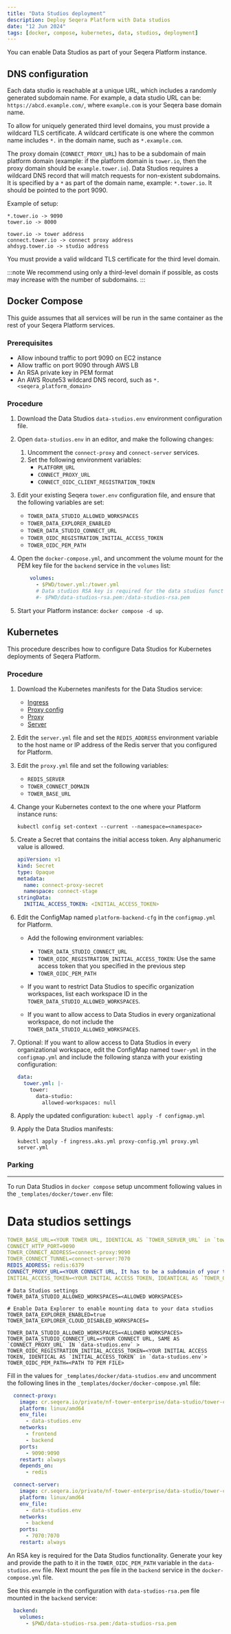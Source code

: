 ```yaml
---
title: "Data Studios deployment"
description: Deploy Seqera Platform with Data studios
date: "12 Jun 2024"
tags: [docker, compose, kubernetes, data, studios, deployment]
---
```


You can enable Data Studios as part of your Seqera Platform instance.

## DNS configuration

Each data studio is reachable at a unique URL, which includes a randomly generated subdomain name. For example, a data studio URL can be: `https://abcd.example.com/`, where `example.com` is your Seqera base domain name.

To allow for uniquely generated third level domains, you must provide a wildcard TLS certificate. A wildcard certificate is one where the common name includes `*.` in the domain name, such as `*.example.com`.

The proxy domain (`CONNECT_PROXY_URL`) has to be a subdomain of main platform domain (example: if the platform domain is
`tower.io`, then the proxy domain should be `example.tower.io`).
Data Studios requires a wildcard DNS record that will match requests for non-existent subdomains.
It is specified by a `*` as part of the domain name, example: `*.tower.io`. It should be pointed to the port 9090.

Example of setup:
```
*.tower.io -> 9090
tower.io -> 8000
```

```
tower.io -> tower address
connect.tower.io -> connect proxy address
ahdsyg.tower.io -> studio address
```

You must provide a valid wildcard TLS certificate for the third level domain.

:::note
We recommend using only a third-level domain if possible, as costs may increase with the number of subdomains.
:::

## Docker Compose

This guide assumes that all services will be run in the same container as the rest of your Seqera Platform services.

### Prerequisites

- Allow inbound traffic to port 9090 on EC2 instance
- Allow traffic on port 9090 through AWS LB
- An RSA private key in PEM format
- An AWS Route53 wildcard DNS record, such as `*.<seqera_platform_domain>`

### Procedure

1. Download the Data Studios `data-studios.env` environment configuration file.

1. Open `data-studios.env` in an editor, and make the following changes:
   1. Uncomment the `connect-proxy` and `connect-server` services.
   1. Set the following environment variables:
      - `PLATFORM_URL`
      - `CONNECT_PROXY_URL`
      - `CONNECT_OIDC_CLIENT_REGISTRATION_TOKEN`

1. Edit your existing Seqera `tower.env` configuration file, and ensure that the following variables are set:

   - `TOWER_DATA_STUDIO_ALLOWED_WORKSPACES`
   - `TOWER_DATA_EXPLORER_ENABLED`
   - `TOWER_DATA_STUDIO_CONNECT_URL`
   - `TOWER_OIDC_REGISTRATION_INITIAL_ACCESS_TOKEN`
   - `TOWER_OIDC_PEM_PATH`

1. Open the `docker-compose.yml`, and uncomment the volume mount for the PEM key file for the `backend` service in the `volumes` list:

    ```yaml
        volumes:
          - $PWD/tower.yml:/tower.yml
          # Data studios RSA key is required for the data studios functionality. Uncomment the line below to mount the key.
          #- $PWD/data-studios-rsa.pem:/data-studios-rsa.pem
    ```

1. Start your Platform instance: `docker compose -d up`.

## Kubernetes

This procedure describes how to configure Data Studios for Kubernetes deployments of Seqera Platform.

### Procedure

1. Download the Kubernetes manifests for the Data Studios service:

    - [Ingress](./_templates/k8s/data_studios/ingress.aks.yml)
    - [Proxy config](./_templates/k8s/data_studios/proxy-config.yml)
    - [Proxy](./_templates/k8s/data_studios/proxy.yml)
    - [Server](./_templates/k8s/data_studios/server.yml)

1. Edit the `server.yml` file and set the `REDIS_ADDRESS` environment variable to the host name or IP address of the Redis server that you configured for Platform.

1. Edit the `proxy.yml` file and set the following variables:

    - `REDIS_SERVER`
    - `TOWER_CONNECT_DOMAIN`
    - `TOWER_BASE_URL`

1. Change your Kubernetes context to the one where your Platform instance runs:

    ```
    kubectl config set-context --current --namespace=<namespace>
    ```

1. Create a Secret that contains the initial access token. Any alphanumeric value is allowed.

    ```yaml
    apiVersion: v1
    kind: Secret
    type: Opaque
    metadata:
      name: connect-proxy-secret
      namespace: connect-stage
    stringData:
      INITIAL_ACCESS_TOKEN: <INITIAL_ACCESS_TOKEN>
    ```

1. Edit the ConfigMap named `platform-backend-cfg` in the `configmap.yml` for Platform.
    -  Add the following environment variables:

       - `TOWER_DATA_STUDIO_CONNECT_URL`
       - `TOWER_OIDC_REGISTRATION_INITIAL_ACCESS_TOKEN`: Use the same access token that you specified in the previous step
       - `TOWER_OIDC_PEM_PATH`

    - If you want to restrict Data Studios to specific organization workspaces, list each workspace ID in the `TOWER_DATA_STUDIO_ALLOWED_WORKSPACES`.
    - If you want to allow access to Data Studios in every organizational workspace, do not include the `TOWER_DATA_STUDIO_ALLOWED_WORKSPACES`.

1. Optional: If you want to allow access to Data Studios in every organizational workspace, edit the ConfigMap named `tower-yml` in the `configmap.yml` and include the following stanza with your existing configuration:

    ```yaml
    data:
      tower.yml: |-
        tower:
          data-studio:
            allowed-workspaces: null
    ```

1. Apply the updated configuration: `kubectl apply -f configmap.yml`
1. Apply the Data Studios manifests:

    ```
    kubectl apply -f ingress.aks.yml proxy-config.yml proxy.yml server.yml
    ```

### Parking

---

To run Data Studios in `docker compose` setup uncomment following values in the `_templates/docker/tower.env` file:

# Data studios settings
```yaml
TOWER_BASE_URL=<YOUR TOWER URL, IDENTICAL AS `TOWER_SERVER_URL` in `tower.env`>
CONNECT_HTTP_PORT=9090
TOWER_CONNECT_ADDRESS=connect-proxy:9090
TOWER_CONNECT_TUNNEL=connect-server:7070
REDIS_ADDRESS: redis:6379
CONNECT_PROXY_URL=<YOUR CONNECT URL, It has to be a subdomain of your tower domain, example: https://connect.tower.io >
INITIAL_ACCESS_TOKEN=<YOUR INITIAL ACCESS TOKEN, IDEANTICAL AS `TOWER_OIDC_REGISTRATION_INITIAL_ACCESS_TOKEN` in `tower.env`>
```

```dotenv
# Data Studios settings
TOWER_DATA_STUDIO_ALLOWED_WORKSPACES=<ALLOWED WORKSPACES>

# Enable Data Explorer to enable mounting data to your data studios
TOWER_DATA_EXPLORER_ENABLED=true
TOWER_DATA_EXPLORER_CLOUD_DISABLED_WORKSPACES=

TOWER_DATA_STUDIO_ALLOWED_WORKSPACES=<ALLOWED WORKSPACES>
TOWER_DATA_STUDIO_CONNECT_URL=<YOUR CONNECT URL, SAME AS `CONNECT_PROXY_URL` IN `data-studios.env` >
TOWER_OIDC_REGISTRATION_INITIAL_ACCESS_TOKEN=<YOUR INITIAL ACCESS TOKEN, IDENTICAL AS `INITIAL_ACCESS_TOKEN` in `data-studios.env`>
TOWER_OIDC_PEM_PATH=<PATH TO PEM FILE>
```

Fill in the values for `_templates/docker/data-studios.env` and uncomment the following lines in the `_templates/docker/docker-compose.yml` file:

```yaml
  connect-proxy:
    image: cr.seqera.io/private/nf-tower-enterprise/data-studio/tower-connect-proxy:0.6.14
    platform: linux/amd64
    env_file:
      - data-studios.env
    networks:
      - frontend
      - backend
    ports:
      - 9090:9090
    restart: always
    depends_on:
      - redis

  connect-server:
    image: cr.seqera.io/private/nf-tower-enterprise/data-studio/tower-connect-server:v0.6.14
    platform: linux/amd64
    env_file:
      - data-studios.env
    networks:
      - backend
    ports:
      - 7070:7070
    restart: always
```

An RSA key is required for the Data Studios functionality. Generate your key and provide the path to it in the
`TOWER_OIDC_PEM_PATH` variable in the `data-studios.env` file. Next mount the `pem` file in the `backend` service in the `docker-compose.yml` file.

See this example in the configuration with `data-studios-rsa.pem` file mounted in the `backend` service:
```yaml
  backend:
    volumes:
      - $PWD/data-studios-rsa.pem:/data-studios-rsa.pem
```
